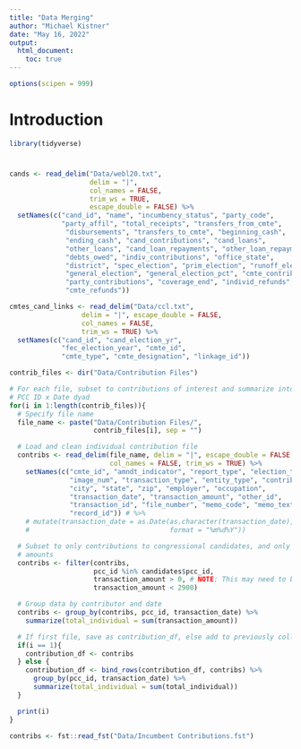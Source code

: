 ```yaml
---
title: "Data Merging"
author: "Michael Kistner"
date: "May 16, 2022"
output: 
  html_document:
    toc: true
---
```


```r
options(scipen = 999)
```

# Introduction



```r
library(tidyverse)
```

# 

```r
cands <- read_delim("Data/webl20.txt",
                    delim = "|",
                    col_names = FALSE, 
                    trim_ws = TRUE,
                    escape_double = FALSE) %>%
  setNames(c("cand_id", "name", "incumbency_status", "party_code",
             "party_affil", "total_receipts", "transfers_from_cmte",
              "disbursements", "transfers_to_cmte", "beginning_cash",
              "ending_cash", "cand_contributions", "cand_loans",
              "other_loans", "cand_loan_repayments", "other_loan_repayments",
              "debts_owed", "indiv_contributions", "office_state",
              "district", "spec_election", "prim_election", "runoff_election",
              "general_election", "general_election_pct", "cmte_contributions",
              "party_contributions", "coverage_end", "individ_refunds",
              "cmte_refunds"))
```


```r
cmtes_cand_links <- read_delim("Data/ccl.txt",
                  delim = "|", escape_double = FALSE,
                  col_names = FALSE,
                  trim_ws = TRUE) %>%
  setNames(c("cand_id", "cand_election_yr",
             "fec_election_year", "cmte_id",
             "cmte_type", "cmte_designation", "linkage_id"))
```
```r
contrib_files <- dir("Data/Contribution Files")

# For each file, subset to contributions of interest and summarize into
# PCC ID x Date dyad
for(i in 1:length(contrib_files)){
  # Specify file name
  file_name <- paste("Data/Contribution Files/", 
                     contrib_files[i], sep = "")

  # Load and clean individual contribution file
  contribs <- read_delim(file_name, delim = "|", escape_double = FALSE,
                         col_names = FALSE, trim_ws = TRUE) %>%
    setNames(c("cmte_id", "amndt_indicator", "report_type", "election_type",
               "image_num", "transaction_type", "entity_type", "contributor",
               "city", "state", "zip", "employer", "occupation",
               "transaction_date", "transaction_amount", "other_id",
               "transaction_id", "file_number", "memo_code", "memo_text",
               "record_id")) # %>%
    # mutate(transaction_date = as.Date(as.character(transaction_date),
    #                                   format = "%m%d%Y"))

  # Subset to only contributions to congressional candidates, and only realistic
  # amounts
  contribs <- filter(contribs,
                     pcc_id %in% candidates$pcc_id,
                     transaction_amount > 0, # NOTE: This may need to be 200.
                     transaction_amount < 2900)

  # Group data by contributor and date
  contribs <- group_by(contribs, pcc_id, transaction_date) %>%
    summarize(total_individual = sum(transaction_amount))

  # If first file, save as contribution_df, else add to previously collected data
  if(i == 1){
    contribution_df <- contribs
  } else {
    contribution_df <- bind_rows(contribution_df, contribs) %>%
      group_by(pcc_id, transaction_date) %>%
      summarize(total_individual = sum(total_individual))
  }

  print(i)
}
```

```r
contribs <- fst::read_fst("Data/Incumbent Contributions.fst")
```


